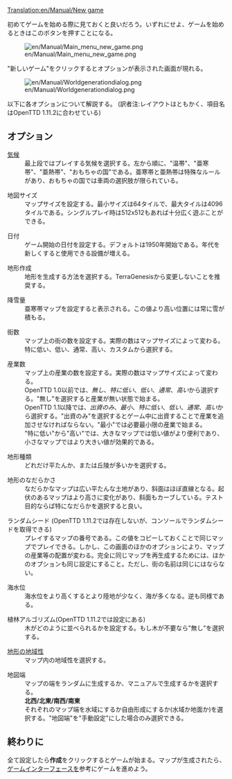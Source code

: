 [[Translation:en/Manual/New game]]
{{en/Outdated|地域設定画面は最新版ではレイアウトが異なる。}}

{{ja/Manual/インターフェース}}
初めてゲームを始める際に見ておくと良いだろう。いずれにせよ、ゲームを始めるときはこのボタンを押すことになる。

[[File:en/Manual/Main menu new game.png]]

"新しいゲーム"をクリックするとオプションが表示された画面が現れる。

[[File:en/Manual/Worldgenerationdialog.png]]

以下に各オプションについて解説する。
(訳者注:レイアウトはともかく、項目名はOpenTTD 1.11.2に合わせている)

== オプション ==
; [[en/Manual/Climates|気候]]
: 最上段ではプレイする気候を選択する。左から順に、"温帯"、"亜寒帯"、"亜熱帯"、"おもちゃの国"である。亜寒帯と亜熱帯は特殊なルールがあり、おもちゃの国では車両の選択肢が限られている。

; 地図サイズ
: マップサイズを設定する。最小サイズは64タイルで、最大タイルは4096タイルである。シングルプレイ時は512x512もあれば十分広く遊ぶことができる。

; 日付
: ゲーム開始の日付を設定する。デフォルトは1950年開始である。年代を新しくすると使用できる設備が増える。

; 地形作成
: 地形を生成する方法を選択する。TerraGenesisから変更しないことを推奨する。

; 降雪量
: 亜寒帯マップを設定すると表示される。この値より高い位置には常に雪が積もる。

; 街数
: マップ上の街の数を設定する。実際の数はマップサイズによって変わる。特に低い、低い、通常、高い、カスタムから選択する。

; 産業数
: マップ上の産業の数を設定する。実際の数はマップサイズによって変わる。
: OpenTTD 1.0以前では、''無し''、''特に低い''、''低い''、''通常''、''高い''から選択する。"無し"を選択すると産業が無い状態で始まる。
: OpenTTD 1.1以降では、''出資のみ''、''最小''、''特に低い''、''低い''、''通常''、''高い''から選択する。"出資のみ"を選択するとゲーム中に出資することで産業を追加させなければならない。"最小"では必要最小限の産業で始まる。
: "特に低い"から"高い"では、大きなマップでは低い値がより便利であり、小さなマップではより大きい値が効果的である。

; 地形種類
: どれだけ平たんか、または丘陵が多いかを選択する。

; 地形のなだらかさ
: なだらかなマップは広い平たんな土地があり、斜面はほぼ直線となる。起伏のあるマップはより高さに変化があり、斜面もカーブしている。テスト目的ならば特になだらかを選択すると良い。

; ランダムシード (OpenTTD 1.11.2では存在しないが、コンソールでランダムシードを取得できる)
: プレイするマップの番号である。この値をコピーしておくことで同じマップでプレイできる。しかし、この画面のほかのオプションにより、マップの産業等の配置が変わる。完全に同じマップを再生成するためには、ほかのオプションも同じ設定にすること。ただし、街の名前は同じにはならない。

; 海水位
: 海水位をより高くするとより陸地が少なく、海が多くなる。逆も同様である。

; 植林アルゴリズム(OpenTTD 1.11.2では設定にある)
: 木がどのように並べられるかを設定する。もし木が不要なら"無し"を選択する。

; [[en/Manual/Variety distribution|地形の地域性]]
: マップ内の地域性を選択する。

; 地図端
: マップの端をランダムに生成するか、マニュアルで生成するかを選択する。
: '''北西/北東/南西/南東'''
: それぞれのマップ端を水域にするか自由形成にするか(水域か地面か)を選択する。"地図端"を"手動設定"にした場合のみ選択できる。

== 終わりに ==
全て設定したら'''作成'''をクリックするとゲームが始まる。マップが生成されたら、[[ja/Manual/Game interface|ゲームインターフェース]]を参考にゲームを進めよう。